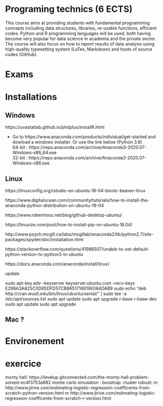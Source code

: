 
# Programing technics (6 ECTS)

  This course  aims at providing students with fundamental programming concepts including data structures, libraries, re-usable functions, efficient codes. Python and R programming languages will be used, both having become very popular for data science in academia and the private sector. The course will also focus on how to report results of data analysis using high-quality typesetting system (LaTex, Markdown) and hosts of source codes (GitHub).



# Exams




# Installations

## Windows

https://uvastatlab.github.io/phdplus/installR.html

- Go to https://www.anaconda.com/products/individual/get-started and dowload a windows installer. Or use the link below (Python 3.8)  
64-bit : https://repo.anaconda.com/archive/Anaconda3-2020.07-Windows-x86_64.exe  
32-bit : https://repo.anaconda.com/archive/Anaconda3-2020.07-Windows-x86.exe
  

## Linux
https://linuxconfig.org/rstudio-on-ubuntu-18-04-bionic-beaver-linux

https://www.digitalocean.com/community/tutorials/how-to-install-the-anaconda-python-distribution-on-ubuntu-18-04

https://www.robertroos.net/blog/github-desktop-ubuntu/

https://linuxize.com/post/how-to-install-pip-on-ubuntu-18.04/

http://www.psych.mcgill.ca/labs/mogillab/anaconda2/lib/python2.7/site-packages/spyder/doc/installation.html

https://stackoverflow.com/questions/41986507/unable-to-set-default-python-version-to-python3-in-ubuntu

https://docs.anaconda.com/anaconda/install/linux/


update

sudo apt-key adv --keyserver keyserver.ubuntu.com --recv-keys E298A3A825C0D65DFD57CBB651716619E084DAB9
sudo echo "deb http://cran.wustl.edu/bin/linux/ubuntu/xenial/" | sudo tee -a /etc/apt/sources.list
sudo apt update
sudo apt upgrade r-base r-base-dev
sudo apt update
sudo apt upgrade


## Mac ?

# Environement

# exercice 
monty hall: https://levelup.gitconnected.com/the-monty-hall-problem-solved-ec4f3753a682
monte carlo simulation :
boostrap:
cluster robust:
nr http://www.jtrive.com/estimating-logistic-regression-coefficents-from-scratch-python-version.html
nr http://www.jtrive.com/estimating-logistic-regression-coefficents-from-scratch-r-version.html




